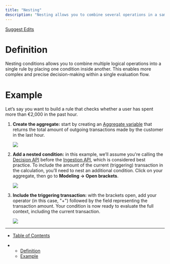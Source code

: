 ```yaml
---
title: "Nesting"
description: "Nesting allows you to combine several operations in a same condition"
---
```


[Suggest Edits](/edit/nesting)

# Definition

Nesting conditions allows you to combine multiple logical operations into a single rule by placing one condition inside another. This enables more complex and precise decision-making within a single evaluation flow.

# Example

Let’s say you want to build a rule that checks whether a user has spent more than €2,000 in the past hour.

1. **Create the aggregate:** start by creating an [Aggregate variable](/docs/average) that returns the total amount of outgoing transactions made by the customer in the last hour.

   <Frame caption="This aggregate will compute the cumulated amount spent by the customer in the last hour">
     <img src="/images/docs/f36f88658eeae9dee1161e1b892f04347d69e93f895712aa7e59bf41d34e67f6-image.png" />
   </Frame>

2. **Add a nested condition:** in this example, we’ll assume you're calling the [Decision API](/reference/decision) before the [Ingestion API](/reference/ingestion), which is considered best practice. To include the amount of the current (triggering) transaction in the calculation, you’ll need to nest an additional condition. Click on your aggregate, then go to **Modeling → Open brackets**.

   <Frame caption="Open brackets from the &#x22;Modeling&#x22; option">
     <img src="/images/docs/0d900f39164afb4157164ce3549e2bb56cea3d2d5e8bcf8107a625ad270364ff-image.png" />
   </Frame>

3. **Include the triggering transaction:** with the brackets open, add your operator (in this case, "+") followed by the field representing the transaction amount. Your condition is now ready to evaluate the full context, including the current transaction.

   <Frame caption="You now have a rule combining multiple operations">
     <img src="/images/docs/1b89c7fac86856e0fe302261a826589c03d999df96823dbadfa9bd527632a2f7-image.png" />
   </Frame>

***

* [Table of Contents](#)

* * [Definition](#definition)
  * [Example](#example)
